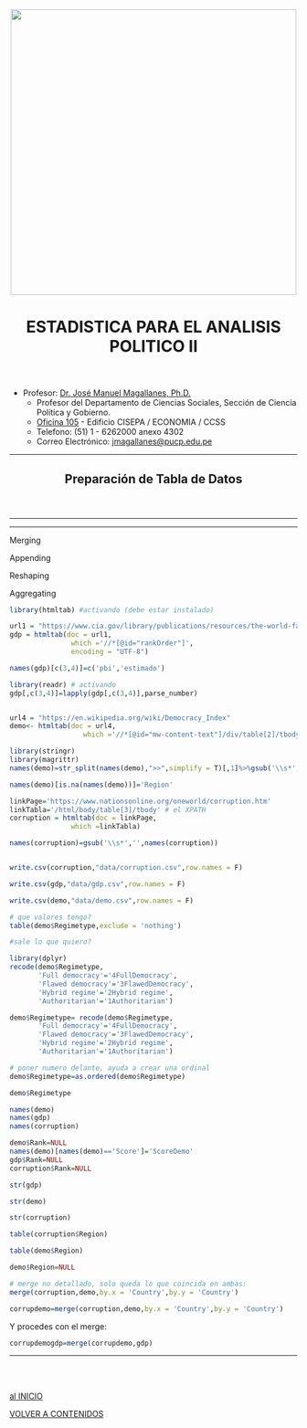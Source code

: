 <center><img src="https://github.com/PoliticayGobiernoPUCP/estadistica_anapol2/raw/master/PICS/LOGO_PUCP.png" width="500"></center>

<center> <header><h1>ESTADISTICA PARA EL ANALISIS POLITICO II</h1>  </header></center>

* Profesor:  <a href="http://www.pucp.edu.pe/profesor/jose-manuel-magallanes/" target="_blank">Dr. José Manuel Magallanes, Ph.D.</a> <br>
    - Profesor del Departamento de Ciencias Sociales, Sección de Ciencia Política y Gobierno.
    - [Oficina 105](https://goo.gl/maps/xuGeG6o9di1i1y5m6) - Edificio CISEPA / ECONOMIA / CCSS
    - Telefono: (51) 1 - 6262000 anexo 4302
    - Correo Electrónico: [jmagallanes@pucp.edu.pe](mailto:jmagallanes@pucp.edu.pe)
    

____

<center> <header><h2>Preparación de Tabla de Datos</h2>  </header></center>
____

<a id='beginning'></a>

____

Merging


Appending


Reshaping

Aggregating




```r
library(htmltab) #activando (debe estar instalado)

url1 = "https://www.cia.gov/library/publications/resources/the-world-factbook/fields/211rank.html" 
gdp = htmltab(doc = url1, 
               which ='//*[@id="rankOrder"]',
               encoding = "UTF-8") 

names(gdp)[c(3,4)]=c('pbi','estimado')

library(readr) # activando
gdp[,c(3,4)]=lapply(gdp[,c(3,4)],parse_number)


url4 = "https://en.wikipedia.org/wiki/Democracy_Index"
demo<- htmltab(doc = url4, 
                  which ='//*[@id="mw-content-text"]/div/table[2]/tbody',encoding = "UTF-8")

library(stringr)
library(magrittr)
names(demo)=str_split(names(demo),">>",simplify = T)[,1]%>%gsub('\\s*','',.)

names(demo)[is.na(names(demo))]='Region'

linkPage='https://www.nationsonline.org/oneworld/corruption.htm'
linkTabla='/html/body/table[3]/tbody' # el XPATH
corruption = htmltab(doc = linkPage, 
               which =linkTabla) 

names(corruption)=gsub('\\s*','',names(corruption))



```
```r
write.csv(corruption,"data/corruption.csv",row.names = F)

write.csv(gdp,"data/gdp.csv",row.names = F)

write.csv(demo,"data/demo.csv",row.names = F)

```



```r
# que valores tengo?
table(demo$Regimetype,exclude = 'nothing')
```

```r
#sale lo que quiero?

library(dplyr)
recode(demo$Regimetype,
       'Full democracy'='4FullDemocracy',
       'Flawed democracy'='3FlawedDemocracy',
       'Hybrid regime'='2Hybrid regime',
       'Authoritarian'='1Authoritarian')
```
```r
demo$Regimetype= recode(demo$Regimetype,
       'Full democracy'='4FullDemocracy',
       'Flawed democracy'='3FlawedDemocracy',
       'Hybrid regime'='2Hybrid regime',
       'Authoritarian'='1Authoritarian')
```

```r
# poner numero delante, ayuda a crear una ordinal
demo$Regimetype=as.ordered(demo$Regimetype)
```

```r
demo$Regimetype
```


```r
names(demo)
names(gdp)
names(corruption)
```
```r
demo$Rank=NULL
names(demo)[names(demo)=='Score']='ScoreDemo'
gdp$Rank=NULL
corruption$Rank=NULL

```



```r
str(gdp)
```

```r
str(demo)
```


```r
str(corruption)
```


```r
table(corruption$Region)
```

```r
table(demo$Region)
```


```r
demo$Region=NULL
```

```r
# merge no detallado, solo queda lo que coincida en ambas:
merge(corruption,demo,by.x = 'Country',by.y = 'Country')
```

```r
corrupdemo=merge(corruption,demo,by.x = 'Country',by.y = 'Country')
```


Y procedes con el merge:
```r
corrupdemogdp=merge(corrupdemo,gdp)
```




_____
<br></br>

[al INICIO](#beginning)

[VOLVER A CONTENIDOS](https://politicaygobiernopucp.github.io/estadistica_anapol2/)